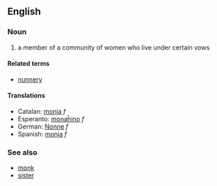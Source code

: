 ==English==

===Noun===
#a member of a community of women who live under certain vows

====Related terms====
*[[nunnery]]

====Translations====
*Catalan: [[monja]] ''f''
*Esperanto: [[monaĥino]] ''f''
*German: [[Nonne]] ''f''
*Spanish: [[monja]] ''f''

===See also===
*[[monk]]
*[[sister]]
